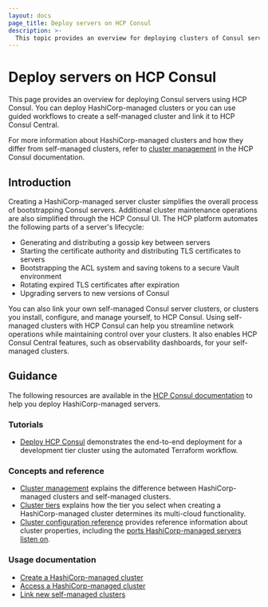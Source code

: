 ```yaml
---
layout: docs
page_title: Deploy servers on HCP Consul
description: >-
  This topic provides an overview for deploying clusters of Consul servers using HCP Consul. You can deploy HashiCorp-managed clusters or create and link a new self-managed cluster.
---
```


# Deploy servers on HCP Consul

This page provides an overview for deploying Consul servers using HCP Consul. You can deploy HashiCorp-managed clusters or you can use guided workflows to create a self-managed cluster and link it to HCP Consul Central.

For more information about HashiCorp-managed clusters and how they differ from self-managed clusters, refer to [cluster management](/hcp/docs/consul/cluster-management) in the HCP Consul documentation.

## Introduction

Creating a HashiCorp-managed server cluster simplifies the overall process of bootstrapping Consul servers. Additional cluster maintenance operations are also simplified through the HCP Consul UI. The HCP platform automates the following parts of a server's lifecycle:

- Generating and distributing a gossip key between servers
- Starting the certificate authority and distributing TLS certificates to servers
- Bootstrapping the ACL system and saving tokens to a secure Vault environment
- Rotating expired TLS certificates after expiration
- Upgrading servers to new versions of Consul

You can also link your own self-managed Consul server clusters, or clusters you install, configure, and manage yourself, to HCP Consul. Using self-managed clusters with HCP Consul can help you streamline network operations while maintaining control over your clusters. It also enables HCP Consul Central features, such as observability dashboards, for your self-managed clusters.

## Guidance

The following resources are available in the [HCP Consul documentation](/hcp/docs/consul) to help you deploy HashiCorp-managed servers.

### Tutorials

- [Deploy HCP Consul](/consul/tutorials/get-started-hcp/hcp-gs-deploy) demonstrates the end-to-end deployment for a development tier cluster using the automated Terraform workflow.

### Concepts and reference

- [Cluster management](/hcp/docs/consul/concepts/cluster-management) explains the difference between HashiCorp-managed clusters and self-managed clusters.
- [Cluster tiers](/hcp/docs/consul/concepts/cluster-tiers) explains how the tier you select when creating a HashiCorp-managed cluster determines its multi-cloud functionality.
- [Cluster configuration reference](/hcp/docs/consul/hcp-managed/reference) provides reference information about cluster properties, including the [ports HashiCorp-managed servers listen on](/hcp/docs/consul/hcp-managed/reference#cluster-server-ports).

### Usage documentation

- [Create a HashiCorp-managed cluster](/hcp/docs/consul/hcp-managed/create)
- [Access a HashiCorp-managed cluster](/hcp/docs/consul/hcp-managed/access)
- [Link new self-managed clusters](/hcp/docs/consul/self-managed/new)
